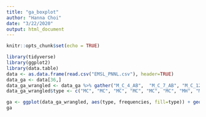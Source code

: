 ```yaml
---
title: "ga_boxplot"
author: "Hanna Choi"
date: "3/22/2020"
output: html_document
---
```


```r
knitr::opts_chunk$set(echo = TRUE)
```
```r
library(tidyverse)
library(ggplot2)
library(data.table)
data <- as.data.frame(read.csv("EMSL_PNNL.csv"), header=TRUE)
data_ga <- data[36,]
data_ga_wrangled <- data_ga %>% gather("M_C_4_AB",	"M_C_7_AB",	"M_C_12_AB",	"M_C_14_AB",	"M_C_19_AB",	"M_C_30_AB",	"M_H_2_AB",	"M_H_2B",	"M_H_4_AB",	"M_H_11_AB",	"M_H_17_AB",	"M_H_26_AB",	"M_H_28_AB",	"M_H_30_AB",	"M_H_32_AB",	"M_H_34_AB",	"O_C_4_AB",	"O_C_12_AB",	"O_C_14_AB",	"O_C_19_AB",	"O_C_27_AB",	"O_C_34_AB",	"O_H_2_AB",	"O_H_4_AB",	"O_H_11_AB",	"O_H_17_AB",	"O_H_32_AB", key="type", value="frequencies")
data_ga_wrangled$type <- c("MC", "MC", "MC", "MC", "MC", "MC", "MH", "MH", "MH", "MH", "MH", "MH", "MH", "MH", "MH", "MH", "OC", "OC", "OC", "OC", "OC", "OC", "OH", "OH", "OH", "OH", "OH")
```
```r
ga <- ggplot(data_ga_wrangled, aes(type, frequencies, fill=type)) + geom_boxplot() + geom_point()
ga
```


